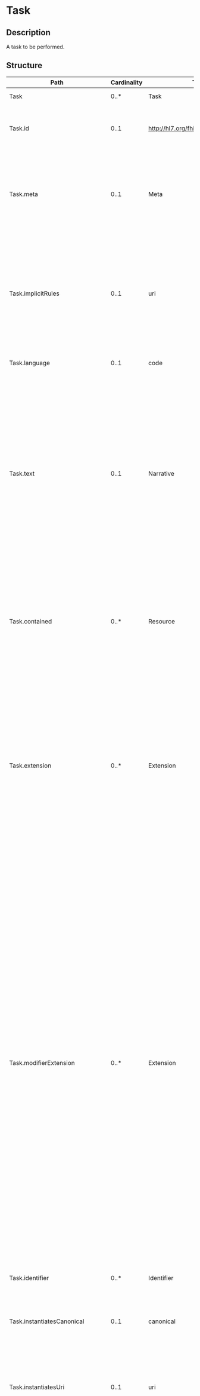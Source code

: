 # Task
 ## Description 
 A task to be performed.
 ## Structure 
 | Path | Cardinality | Type | Description 
 | ---- | ----------- | ---- | -------  
 | Task | 0..* | Task | A task to be performed. 
 | Task.id | 0..1 | http://hl7.org/fhirpath/System.String | The logical id of the resource, as used in the URL for the resource. Once assigned, this value never changes. 
 | Task.meta | 0..1 | Meta | The metadata about the resource. This is content that is maintained by the infrastructure. Changes to the content might not always be associated with version changes to the resource. 
 | Task.implicitRules | 0..1 | uri | A reference to a set of rules that were followed when the resource was constructed, and which must be understood when processing the content. Often, this is a reference to an implementation guide that defines the special rules along with other profiles etc. 
 | Task.language | 0..1 | code | The base language in which the resource is written. 
 | Task.text | 0..1 | Narrative | A human-readable narrative that contains a summary of the resource and can be used to represent the content of the resource to a human. The narrative need not encode all the structured data, but is required to contain sufficient detail to make it "clinically safe" for a human to just read the narrative. Resource definitions may define what content should be represented in the narrative to ensure clinical safety. 
 | Task.contained | 0..* | Resource | These resources do not have an independent existence apart from the resource that contains them - they cannot be identified independently, and nor can they have their own independent transaction scope. 
 | Task.extension | 0..* | Extension | May be used to represent additional information that is not part of the basic definition of the resource. To make the use of extensions safe and manageable, there is a strict set of governance  applied to the definition and use of extensions. Though any implementer can define an extension, there is a set of requirements that SHALL be met as part of the definition of the extension. 
 | Task.modifierExtension | 0..* | Extension | May be used to represent additional information that is not part of the basic definition of the resource and that modifies the understanding of the element that contains it and/or the understanding of the containing element's descendants. Usually modifier elements provide negation or qualification. To make the use of extensions safe and manageable, there is a strict set of governance applied to the definition and use of extensions. Though any implementer is allowed to define an extension, there is a set of requirements that SHALL be met as part of the definition of the extension. Applications processing a resource are required to check for modifier extensions.Modifier extensions SHALL NOT change the meaning of any elements on Resource or DomainResource (including cannot change the meaning of modifierExtension itself). 
 | Task.identifier | 0..* | Identifier | The business identifier for this task. 
 | Task.instantiatesCanonical | 0..1 | canonical | The URL pointing to a *FHIR*-defined protocol, guideline, orderset or other definition that is adhered to in whole or in part by this Task. 
 | Task.instantiatesUri | 0..1 | uri | The URL pointing to an *externally* maintained  protocol, guideline, orderset or other definition that is adhered to in whole or in part by this Task. 
 | Task.basedOn | 0..* | Reference | BasedOn refers to a higher-level authorization that triggered the creation of the task.  It references a "request" resource such as a ServiceRequest, MedicationRequest, ServiceRequest, CarePlan, etc. which is distinct from the "request" resource the task is seeking to fulfill.  This latter resource is referenced by FocusOn.  For example, based on a ServiceRequest (= BasedOn), a task is created to fulfill a procedureRequest ( = FocusOn ) to collect a specimen from a patient. 
 | Task.groupIdentifier | 0..1 | Identifier | An identifier that links together multiple tasks and other requests that were created in the same context. 
 | Task.partOf | 0..* | Reference | Task that this particular task is part of. 
 | Task.status | 1..1 | code | The current status of the task. 
 | Task.statusReason | 0..1 | CodeableConcept | An explanation as to why this task is held, failed, was refused, etc. 
 | Task.businessStatus | 0..1 | CodeableConcept | Contains business-specific nuances of the business state. 
 | Task.intent | 1..1 | code | Indicates the "level" of actionability associated with the Task, i.e. i+R[9]Cs this a proposed task, a planned task, an actionable task, etc. 
 | Task.priority | 0..1 | code | Indicates how quickly the Task should be addressed with respect to other requests. 
 | Task.code | 0..1 | CodeableConcept | A name or code (or both) briefly describing what the task involves. 
 | Task.description | 0..1 | string | A free-text description of what is to be performed. 
 | Task.focus | 0..1 | Reference | The request being actioned or the resource being manipulated by this task. 
 | Task.for | 0..1 | Reference | The entity who benefits from the performance of the service specified in the task (e.g., the patient). 
 | Task.encounter | 0..1 | Reference | The healthcare event  (e.g. a patient and healthcare provider interaction) during which this task was created. 
 | Task.executionPeriod | 0..1 | Period | Identifies the time action was first taken against the task (start) and/or the time final action was taken against the task prior to marking it as completed (end). 
 | Task.authoredOn | 0..1 | dateTime | The date and time this task was created. 
 | Task.lastModified | 0..1 | dateTime | The date and time of last modification to this task. 
 | Task.requester | 0..1 | Reference | The creator of the task. 
 | Task.performerType | 0..* | CodeableConcept | The kind of participant that should perform the task. 
 | Task.owner | 0..1 | Reference | Individual organization or Device currently responsible for task execution. 
 | Task.location | 0..1 | Reference | Principal physical location where the this task is performed. 
 | Task.reasonCode | 0..1 | CodeableConcept | A description or code indicating why this task needs to be performed. 
 | Task.reasonReference | 0..1 | Reference | A resource reference indicating why this task needs to be performed. 
 | Task.insurance | 0..* | Reference | Insurance plans, coverage extensions, pre-authorizations and/or pre-determinations that may be relevant to the Task. 
 | Task.note | 0..* | Annotation | Free-text information captured about the task as it progresses. 
 | Task.relevantHistory | 0..* | Reference | Links to Provenance records for past versions of this Task that identify key state transitions or updates that are likely to be relevant to a user looking at the current version of the task. 
 | Task.restriction | 0..1 | BackboneElement | If the Task.focus is a request resource and the task is seeking fulfillment (i.e. is asking for the request to be actioned), this element identifies any limitations on what parts of the referenced request should be actioned. 
 | Task.restriction.id | 0..1 | http://hl7.org/fhirpath/System.String | Unique id for the element within a resource (for internal references). This may be any string value that does not contain spaces. 
 | Task.restriction.extension | 0..* | Extension | May be used to represent additional information that is not part of the basic definition of the element. To make the use of extensions safe and manageable, there is a strict set of governance  applied to the definition and use of extensions. Though any implementer can define an extension, there is a set of requirements that SHALL be met as part of the definition of the extension. 
 | Task.restriction.modifierExtension | 0..* | Extension | May be used to represent additional information that is not part of the basic definition of the element and that modifies the understanding of the element in which it is contained and/or the understanding of the containing element's descendants. Usually modifier elements provide negation or qualification. To make the use of extensions safe and manageable, there is a strict set of governance applied to the definition and use of extensions. Though any implementer can define an extension, there is a set of requirements that SHALL be met as part of the definition of the extension. Applications processing a resource are required to check for modifier extensions.Modifier extensions SHALL NOT change the meaning of any elements on Resource or DomainResource (including cannot change the meaning of modifierExtension itself). 
 | Task.restriction.repetitions | 0..1 | positiveInt | Indicates the number of times the requested action should occur. 
 | Task.restriction.period | 0..1 | Period | Over what time-period is fulfillment sought. 
 | Task.restriction.recipient | 0..* | Reference | For requests that are targeted to more than on potential recipient/target, for whom is fulfillment sought? 
 | Task.input | 0..* | BackboneElement | Additional information that may be needed in the execution of the task. 
 | Task.input.id | 0..1 | http://hl7.org/fhirpath/System.String | Unique id for the element within a resource (for internal references). This may be any string value that does not contain spaces. 
 | Task.input.extension | 0..* | Extension | May be used to represent additional information that is not part of the basic definition of the element. To make the use of extensions safe and manageable, there is a strict set of governance  applied to the definition and use of extensions. Though any implementer can define an extension, there is a set of requirements that SHALL be met as part of the definition of the extension. 
 | Task.input.modifierExtension | 0..* | Extension | May be used to represent additional information that is not part of the basic definition of the element and that modifies the understanding of the element in which it is contained and/or the understanding of the containing element's descendants. Usually modifier elements provide negation or qualification. To make the use of extensions safe and manageable, there is a strict set of governance applied to the definition and use of extensions. Though any implementer can define an extension, there is a set of requirements that SHALL be met as part of the definition of the extension. Applications processing a resource are required to check for modifier extensions.Modifier extensions SHALL NOT change the meaning of any elements on Resource or DomainResource (including cannot change the meaning of modifierExtension itself). 
 | Task.input.type | 1..1 | CodeableConcept | A code or description indicating how the input is intended to be used as part of the task execution. 
 | Task.input.value[x] | 1..1 | base64Binary | The value of the input parameter as a basic type. 
 | Task.output | 0..* | BackboneElement | Outputs produced by the Task. 
 | Task.output.id | 0..1 | http://hl7.org/fhirpath/System.String | Unique id for the element within a resource (for internal references). This may be any string value that does not contain spaces. 
 | Task.output.extension | 0..* | Extension | May be used to represent additional information that is not part of the basic definition of the element. To make the use of extensions safe and manageable, there is a strict set of governance  applied to the definition and use of extensions. Though any implementer can define an extension, there is a set of requirements that SHALL be met as part of the definition of the extension. 
 | Task.output.modifierExtension | 0..* | Extension | May be used to represent additional information that is not part of the basic definition of the element and that modifies the understanding of the element in which it is contained and/or the understanding of the containing element's descendants. Usually modifier elements provide negation or qualification. To make the use of extensions safe and manageable, there is a strict set of governance applied to the definition and use of extensions. Though any implementer can define an extension, there is a set of requirements that SHALL be met as part of the definition of the extension. Applications processing a resource are required to check for modifier extensions.Modifier extensions SHALL NOT change the meaning of any elements on Resource or DomainResource (including cannot change the meaning of modifierExtension itself). 
 | Task.output.type | 1..1 | CodeableConcept | The name of the Output parameter. 
 | Task.output.value[x] | 1..1 | base64Binary | The value of the Output parameter as a basic type. 
 ## Search Parameters 
 | Name | Type | Description  | Expression  
 | ---- | ---- | ------- | ------  
 | _text | string | Search on the narrative of the resource |   
 | _content | string | Search on the entire content of the resource |   
 | _id | token | Logical id of this artifact | Resource.id  
 | _lastUpdated | date | When the resource version last changed | Resource.meta.lastUpdated  
 | _profile | uri | Profiles this resource claims to conform to | Resource.meta.profile  
 | _query | token | A custom search profile that describes a specific defined query operation |   
 | _security | token | Security Labels applied to this resource | Resource.meta.security  
 | _source | uri | Identifies where the resource comes from | Resource.meta.source  
 | _tag | token | Tags applied to this resource | Resource.meta.tag  
 | authored-on | date | Search by creation date | Task.authoredOn  
 | based-on | reference | Search by requests this task is based on | Task.basedOn  
 | business-status | token | Search by business status | Task.businessStatus  
 | code | token | Search by task code | Task.code  
 | encounter | reference | Search by encounter | Task.encounter  
 | focus | reference | Search by task focus | Task.focus  
 | group-identifier | token | Search by group identifier | Task.groupIdentifier  
 | identifier | token | Search for a task instance by its business identifier | Task.identifier  
 | intent | token | Search by task intent | Task.intent  
 | modified | date | Search by last modification date | Task.lastModified  
 | owner | reference | Search by task owner | Task.owner  
 | part-of | reference | Search by task this task is part of | Task.partOf  
 | patient | reference | Search by patient | Task.for.where(resolve() is Patient)  
 | performer | token | Search by recommended type of performer (e.g., Requester, Performer, Scheduler). | Task.performerType  
 | period | date | Search by period Task is/was underway | Task.executionPeriod  
 | priority | token | Search by task priority | Task.priority  
 | requester | reference | Search by task requester | Task.requester  
 | status | token | Search by task status | Task.status  
 | subject | reference | Search by subject | Task.for  
 | _iguhealth-version-seq | number | The version sequence of the resource | Resource.meta.extension.where(url='https://iguhealth.app/version-sequence').value  
 | _iguhealth-author | token | The author of the resource | Resource.meta.extension.where(url='https://iguhealth.app/author').value  
